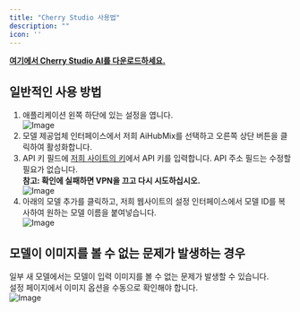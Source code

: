 ```yaml
---
title: "Cherry Studio 사용법"
description: ""
icon: ''
---
```


**[여기에서 Cherry Studio AI를 다운로드하세요.](https://easys.run/cherry-studio/)**

## 일반적인 사용 방법
1. 애플리케이션 왼쪽 하단에 있는 설정을 엽니다.  
![Image](../../public/en/CS1.png)  
2. 모델 제공업체 인터페이스에서 저희 AiHubMix를 선택하고 오른쪽 상단 버튼을 클릭하여 활성화합니다.  
3. API 키 필드에 [저희 사이트의 키](https://aihubmix.com/token)에서 API 키를 입력합니다. API 주소 필드는 수정할 필요가 없습니다.  
**참고: 확인에 실패하면 VPN을 끄고 다시 시도하십시오.**  
![Image](../../public/en/CS2.png) 
4. 아래의 모델 추가를 클릭하고, 저희 웹사이트의 설정 인터페이스에서 모델 ID를 복사하여 원하는 모델 이름을 붙여넣습니다.  
![Image](../../public/en/CS3.png) 

## 모델이 이미지를 볼 수 없는 문제가 발생하는 경우 
일부 새 모델에서는 모델이 입력 이미지를 볼 수 없는 문제가 발생할 수 있습니다.   
설정 페이지에서 이미지 옵션을 수동으로 확인해야 합니다.  
![Image](../../public/en/cs4.png)